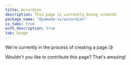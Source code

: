 ```yaml
---
title: Accordion
description: This page is currently being created.
package_name: "@yamada-ui/accordion"
is_tabs: true
with_description: true
tab: Usage
---
```


We're currently in the process of creating a page.😘

Wouldn't you like to contribute this page? That's amazing!
